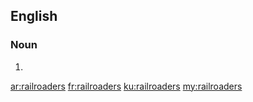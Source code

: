 ==English==

===Noun===
{{head|en}}

# {{plural of|railroader}}

[[ar:railroaders]]
[[fr:railroaders]]
[[ku:railroaders]]
[[my:railroaders]]